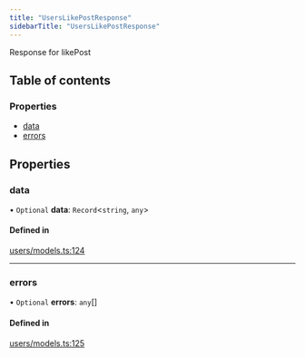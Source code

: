 ```yaml
---
title: "UsersLikePostResponse"
sidebarTitle: "UsersLikePostResponse"
---
```


Response for likePost

## Table of contents

### Properties

- [data](/xdks/typescript/reference/interfaces/UsersLikePostResponse#data)
- [errors](/xdks/typescript/reference/interfaces/UsersLikePostResponse#errors)

## Properties

### data

• `Optional` **data**: `Record`\<`string`, `any`\>

#### Defined in

[users/models.ts:124](https://github.com/xdevplatform/xdk/blob/298ca9350d035e40e7c8ee0753c50052819a41e2/xdk/typescript/src/users/models.ts#L124)

___

### errors

• `Optional` **errors**: `any`[]

#### Defined in

[users/models.ts:125](https://github.com/xdevplatform/xdk/blob/298ca9350d035e40e7c8ee0753c50052819a41e2/xdk/typescript/src/users/models.ts#L125)
